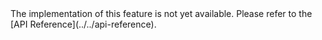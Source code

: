 <PlatformWrapper platform="web">
The <Vpl k="NAME" /> implementation of this feature is not yet available. Please refer to the [API Reference](../../api-reference).
</PlatformWrapper>
